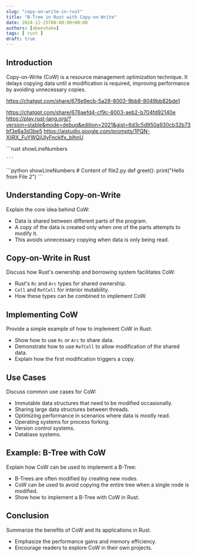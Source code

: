 ```yaml
---
slug: "copy-on-write-in-rust"
title: "B-Tree in Rust with Copy-on-Write"
date: 2024-12-25T00:00:00+00:00
authors: [abeeshake] 
tags: [ rust ]
draft: true
---
```




## Introduction

Copy-on-Write (CoW) is a resource management optimization technique. It delays copying data until a modification is required, improving performance by avoiding unnecessary copies.


https://chatgpt.com/share/676e9ecb-5a28-8003-9bb8-8049bb82bde1

https://chatgpt.com/share/676aefd4-cf9c-8003-aeb2-b704fd92140e
https://play.rust-lang.org/?version=stable&mode=debug&edition=2021&gist=6d3c5d950a930cb32b73bf3e6a3d3be5
https://aistudio.google.com/prompts/1PQN-XliRX_FuYWQjUlyFncklfx_blhnU

<Tabs>
  <TabItem value="main.rs" label="lib/main.rs">
    ```rust showLineNumbers

    ```
  </TabItem>
  <TabItem value="file2" label="File 2">
    ```python showLineNumbers
    # Content of file2.py
    def greet():
        print("Hello from File 2")
    ```
  </TabItem>
</Tabs>



## Understanding Copy-on-Write
Explain the core idea behind CoW:
- Data is shared between different parts of the program.
- A copy of the data is created only when one of the parts attempts to modify it.
- This avoids unnecessary copying when data is only being read.

## Copy-on-Write in Rust
Discuss how Rust's ownership and borrowing system facilitates CoW:
- Rust's `Rc` and `Arc` types for shared ownership.
- `Cell` and `RefCell` for interior mutability.
- How these types can be combined to implement CoW.

## Implementing CoW
Provide a simple example of how to implement CoW in Rust:
- Show how to use `Rc` or `Arc` to share data.
- Demonstrate how to use `RefCell` to allow modification of the shared data.
- Explain how the first modification triggers a copy.

## Use Cases
Discuss common use cases for CoW:
- Immutable data structures that need to be modified occasionally.
- Sharing large data structures between threads.
- Optimizing performance in scenarios where data is mostly read.
- Operating systems for process forking.
- Version control systems.
- Database systems.


## Example: B-Tree with CoW
Explain how CoW can be used to implement a B-Tree:
- B-Trees are often modified by creating new nodes.
- CoW can be used to avoid copying the entire tree when a single node is modified.
- Show how to implement a B-Tree with CoW in Rust.

## Conclusion
Summarize the benefits of CoW and its applications in Rust.
- Emphasize the performance gains and memory efficiency.
- Encourage readers to explore CoW in their own projects.